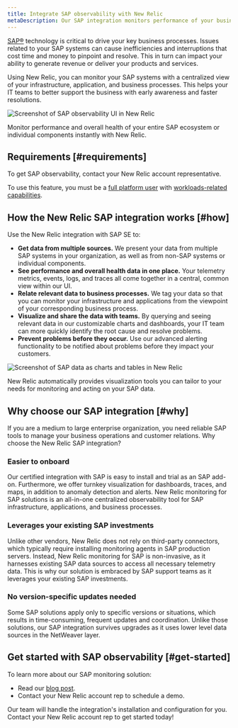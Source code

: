 ```yaml
---
title: Integrate SAP observability with New Relic
metaDescription: Our SAP integration monitors performance of your business processes. To get started, contact your New Relic account rep.
---
```




[SAP&reg;](https://www.sap.com/) technology is critical to drive your key business processes. Issues related to your SAP systems can cause inefficiencies and interruptions that cost time and money to pinpoint and resolve. This in turn can impact your ability to generate revenue or deliver your products and services.

Using New Relic, you can monitor your SAP systems with a centralized view of your infrastructure, application, and business processes. This helps your IT teams to better support the business with early awareness and faster resolutions.

<img
  title="SAP observability in New Relic"
  alt="Screenshot of SAP observability UI in New Relic"
  src={otherSapNavigatorUi}
/>

<figcaption>
  Monitor performance and overall health of your entire SAP ecosystem or individual components instantly with New Relic.
</figcaption>

## Requirements [#requirements]

To get SAP observability, contact your New Relic account representative.

To use this feature, you must be a [full platform user](/docs/accounts/accounts-billing/new-relic-one-user-management/user-type) with [workloads-related capabilities](/docs/accounts/accounts-billing/new-relic-one-user-management/user-capabilities/#capability-definitions). 

## How the New Relic SAP integration works [#how]

Use the New Relic integration with SAP SE to:

* **Get data from multiple sources.** We present your data from multiple SAP systems in your organization, as well as from non-SAP systems or individual components.
* **See performance and overall health data in one place.** Your telemetry metrics, events, logs, and traces all come together in a central, common view within our UI.
* **Relate relevant data to business processes.** We tag your data so that you can monitor your infrastructure and applications from the viewpoint of your corresponding business process.
* **Visualize and share the data with teams.** By querying and seeing relevant data in our customizable charts and dashboards, your IT team can more quickly identify the root cause and resolve problems.
* **Prevent problems before they occur.** Use our advanced alerting functionality to be notified about problems before they impact your customers.

<img
  title="SAP dashboard example in New Relic"
  alt="Screenshot of SAP data as charts and tables in New Relic"
  src={accountsSAPDashboard}
/>

<figcaption>
  New Relic automatically provides visualization tools you can tailor to your needs for monitoring and acting on your SAP data.
</figcaption>

## Why choose our SAP integration [#why]

If you are a medium to large enterprise organization, you need reliable SAP tools to manage your business operations and customer relations. Why choose the New Relic SAP integration? 

### Easier to onboard

Our certified integration with SAP is easy to install and trial as an SAP add-on. Furthermore, we offer turnkey visualization for dashboards, traces, and maps, in addition to anomaly detection and alerts. New Relic monitoring for SAP solutions is an all-in-one centralized observability tool for SAP infrastructure, applications, and business processes.

### Leverages your existing SAP investments

Unlike other vendors, New Relic does not rely on third-party connectors, which typically require installing monitoring agents in SAP production servers. Instead, New Relic monitoring for SAP is non-invasive, as it harnesses existing SAP data sources to access all necessary telemetry data. This is why our solution is embraced by SAP support teams as it leverages your existing SAP investments.

### No version-specific updates needed

Some SAP solutions apply only to specific versions or situations, which results in time-consuming, frequent updates and coordination. Unlike those solutions, our SAP integration survives upgrades as it uses lower level data sources in the NetWeaver layer.

## Get started with SAP observability [#get-started]

To learn more about our SAP monitoring solution:

* Read our [blog post](https://newrelic.com/blog/nerdlog/monitor-sap-systems).
* Contact your New Relic account rep to schedule a demo.

Our team will handle the integration's installation and configuration for you. Contact your New Relic account rep to get started today! 
